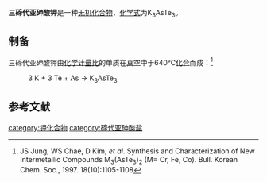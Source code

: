 {{chembox
| Verifiedfields = 
| Watchedfields = 
| verifiedrevid = 
| Name = 三碲代亚砷酸钾
|CustomizedImage=[[File:3.svg|File:3.svg]][[File:K+.svg|File:K+.svg]][[File:AsTe3_3-.png|128px]]
| IUPACName = 
| OtherNames = 三碲代砷(III)酸钾
|Section1={{Chembox Identifiers
| CASNo_Ref = {{cascite|correct|CAS}}
| CASNo = 198624-06-5
| UNII_Ref = 
| UNII = 
| EINECS = 
| PubChem =
| InChI = 
| SMILES =
  }}
|Section3={{Chembox Properties
| Formula = K<sub>3</sub>AsTe<sub>3</sub>
| MolarMass = 575.025
| Density = 
| Appearance = 
| Solubility = 
| MeltingPt = 
| MeltingPt_notes = 
  }}
| Section8 = {{Chembox Related
|   OtherAnions = 
|   OtherCations =
|   OtherCpds = 
 }}
}}
'''三碲代亚砷酸钾'''是一种[[无机化合物|无机化合物]]，[[化学式|化学式]]为K<sub>3</sub>AsTe<sub>3</sub>。

==制备==
三碲代亚砷酸钾由[[化学计量比|化学计量比]]的单质在[[真空|真空]]中于640℃[[化合|化合]]而成：<ref>JS Jung, WS Chae, D Kim, ''et al''. Synthesis and Characterization of New Intermetallic Compounds M<sub>3</sub>(AsTe<sub>3</sub>)<sub>2</sub> (M= Cr, Fe, Co). Bull. Korean Chem. Soc., 1997. 18(10):1105-1108</ref>
: 3 K + 3 Te + As → K<sub>3</sub>AsTe<sub>3</sub>
==参考文献==
{{reflist}}
{{亚砷酸盐}}
[[category:钾化合物|category:钾化合物]]
[[category:碲代亚砷酸盐|category:碲代亚砷酸盐]]